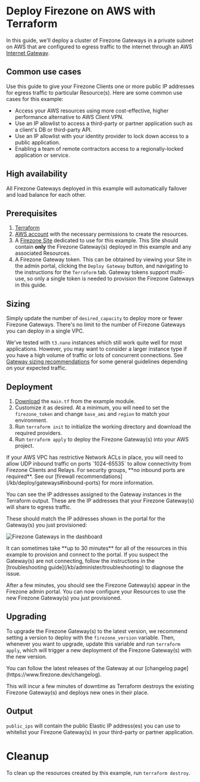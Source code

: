 
# Deploy Firezone on AWS with Terraform

In this guide, we'll deploy a cluster of Firezone Gateways in a private subnet
on AWS that are configured to egress traffic to the internet through an AWS
[Internet Gateway](https://docs.aws.amazon.com/vpc/latest/userguide/VPC_Internet_Gateway.html).

## Common use cases

Use this guide to give your Firezone Clients one or more public IP addresses for
egress traffic to particular Resource(s). Here are some common use cases for
this example:

- Access your AWS resources using more cost-effective, higher performance
  alternative to AWS Client VPN.
- Use an IP allowlist to access a third-party or partner application such as a
  client's DB or third-party API.
- Use an IP allowlist with your identity provider to lock down access to a
  public application.
- Enabling a team of remote contractors access to a regionally-locked
  application or service.

## High availability

All Firezone Gateways deployed in this example will automatically failover and
load balance for each other.

## Prerequisites

1. [Terraform](https://www.terraform.io/downloads.html)
1. [AWS account](https://aws.amazon.com/) with the necessary permissions to
   create the resources.
1. A [Firezone Site](https://www.firezone.dev/kb/deploy/sites) dedicated to use
   for this example. This Site should contain **only** the Firezone Gateway(s)
   deployed in this example and any associated Resources.
1. A Firezone Gateway token. This can be obtained by viewing your Site in the
   admin portal, clicking the `Deploy Gateway` button, and navigating to the
   instructions for the `Terraform` tab. Gateway tokens support multi-use, so
   only a single token is needed to provision the Firezone Gateways in this
   guide.

## Sizing

Simply update the number of `desired_capacity` to deploy more or fewer Firezone
Gateways. There's no limit to the number of Firezone Gateways you can deploy in
a single VPC.

We've tested with `t3.nano` instances which still work quite well for most
applications. However, you may want to consider a larger instance type if you
have a high volume of traffic or lots of concurrent connections. See
[Gateway sizing recommendations](/kb/deploy/gateways#sizing-recommendations) for
some general guidelines depending on your expected traffic.

## Deployment

1. [Download](https://raw.githubusercontent.com/firezone/terraform-aws-gateway/main/examples/internet-gateway/main.tf)
   the `main.tf` from the example module.
1. Customize it as desired. At a minimum, you will need to set the
   `firezone_token` and change `base_ami` and `region` to match your
   environment.
1. Run `terraform init` to initialize the working directory and download the
   required providers.
1. Run `terraform apply` to deploy the Firezone Gateway(s) into your AWS
   project.

<Alert color="warning">
  If your AWS VPC has restrictive Network ACLs in place, you will need to allow
  UDP inbound traffic on ports `1024-65535` to allow connectivity from Firezone
  Clients and Relays. For security groups, **no inbound ports are required**.
  See our [firewall recommendations](/kb/deploy/gateways#inbound-ports) for more
  information.
</Alert>

You can see the IP addresses assigned to the Gateway instances in the Terraform
output. These are the IP addresses that your Firezone Gateway(s) will share to
egress traffic.

These should match the IP addresses shown in the portal for the Gateway(s) you
just provisioned:

<Image
  src="/images/kb/automate/terraform/aws/gateways.png"
  alt="Firezone Gateways in the dashboard"
  width={800}
  height={600}
/>

<Alert color="info">
  It can sometimes take **up to 30 minutes** for all of the resources in this
  example to provision and connect to the portal. If you suspect the Gateway(s)
  are not connecting, follow the instructions in the [troubleshooting
  guide](/kb/administer/troubleshooting) to diagnose the issue.
</Alert>

After a few minutes, you should see the Firezone Gateway(s) appear in the
Firezone admin portal. You can now configure your Resources to use the new
Firezone Gateway(s) you just provisioned.

## Upgrading

To upgrade the Firezone Gateway(s) to the latest version, we recommend setting a
version to deploy with the `firezone_version` variable. Then, whenever you want
to upgrade, update this variable and run `terraform apply`, which will trigger a
new deployment of the Firezone Gateway(s) with the new version.

<Alert color="info">
  You can follow the latest releases of the Gateway at our [changelog
  page](https://www.firezone.dev/changelog).
</Alert>

This will incur a few minutes of downtime as Terraform destroys the existing
Firezone Gateway(s) and deploys new ones in their place.

## Output

`public_ips` will contain the public Elastic IP address(es) you can use to
whitelist your Firezone Gateway(s) in your third-party or partner application.

# Cleanup

To clean up the resources created by this example, run `terraform destroy`.

<SupportOptions />
